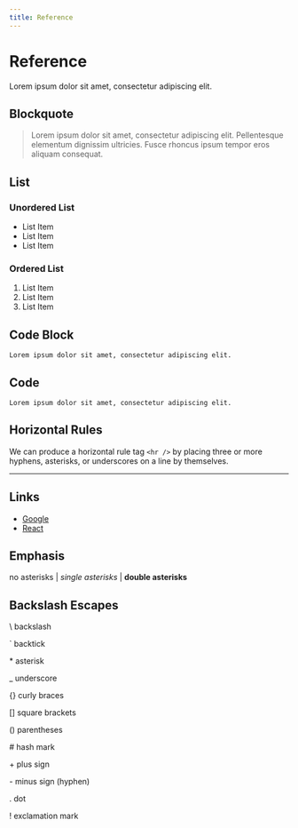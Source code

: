 ```yaml
---
title: Reference
---
```



# <Translate>Reference</Translate>

Lorem ipsum dolor sit amet, consectetur adipiscing elit.

## Blockquote

> Lorem ipsum dolor sit amet, consectetur adipiscing elit. Pellentesque elementum dignissim ultricies. Fusce rhoncus ipsum tempor eros aliquam consequat.

## List

### Unordered List

-   List Item
-   List Item
-   List Item

### Ordered List

1. List Item
1. List Item
1. List Item

## Code Block

```
Lorem ipsum dolor sit amet, consectetur adipiscing elit.
```

## Code

`Lorem ipsum dolor sit amet, consectetur adipiscing elit.`

## Horizontal Rules

We can produce a horizontal rule tag `<hr />` by placing three or more hyphens, asterisks, or underscores on a line by themselves.

---

## Links

-   [Google](https://www.google.com)
-   [React](https://www.react.dev "React")

## Emphasis

no asterisks | _single asterisks_ | **double asterisks**

## Backslash Escapes

\\ backslash

\` backtick

\* asterisk

\_ underscore

\{\} curly braces

\[\] square brackets

\(\) parentheses

\# hash mark

\+ plus sign

\- minus sign (hyphen)

\. dot

\! exclamation mark
